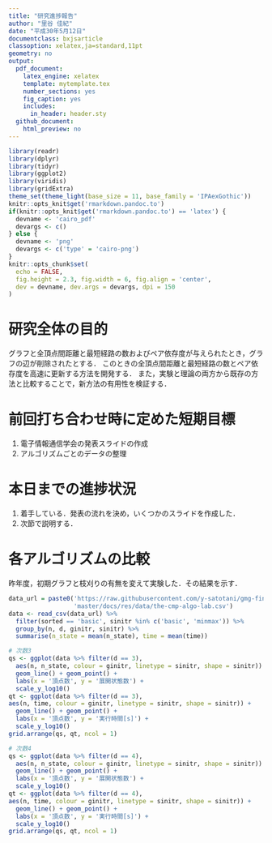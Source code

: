 ```yaml
---
title: "研究進捗報告"
author: "里谷 佳紀"
date: "平成30年5月12日"
documentclass: bxjsarticle
classoption: xelatex,ja=standard,11pt
geometry: no
output:
  pdf_document:
    latex_engine: xelatex
    template: mytemplate.tex
    number_sections: yes
    fig_caption: yes
    includes:
      in_header: header.sty
  github_document:
    html_preview: no
---
```


```r
library(readr)
library(dplyr)
library(tidyr)
library(ggplot2)
library(viridis)
library(gridExtra)
theme_set(theme_light(base_size = 11, base_family = 'IPAexGothic'))
knitr::opts_knit$get('rmarkdown.pandoc.to')
if(knitr::opts_knit$get('rmarkdown.pandoc.to') == 'latex') {
  devname <- 'cairo_pdf'
  devargs <- c()
} else {
  devname <- 'png'
  devargs <- c('type' = 'cairo-png')
}
knitr::opts_chunk$set(
  echo = FALSE,
  fig.height = 2.3, fig.width = 6, fig.align = 'center',
  dev = devname, dev.args = devargs, dpi = 150
)
```

# 研究全体の目的
グラフと全頂点間距離と最短経路の数およびペア依存度が与えられたとき，グラフの辺が削除されたとする．
このときの全頂点間距離と最短経路の数とペア依存度を高速に更新する方法を開発する．
また，実験と理論の両方から既存の方法と比較することで，新方法の有用性を検証する．

# 前回打ち合わせ時に定めた短期目標
1. 電子情報通信学会の発表スライドの作成
2. アルゴリズムごとのデータの整理

# 本日までの進捗状況
1. 着手している．発表の流れを決め，いくつかのスライドを作成した．
2. 次節で説明する．

# 各アルゴリズムの比較
昨年度，初期グラフと枝刈りの有無を変えて実験した．その結果を示す．

```r
data_url = paste0('https://raw.githubusercontent.com/y-satotani/gmg-finder/',
                  'master/docs/res/data/the-cmp-algo-lab.csv')
data <- read_csv(data_url) %>%
  filter(sorted == 'basic', sinitr %in% c('basic', 'minmax')) %>%
  group_by(n, d, ginitr, sinitr) %>%
  summarise(n_state = mean(n_state), time = mean(time))
```

```r
# 次数3
qs <- ggplot(data %>% filter(d == 3),
  aes(n, n_state, colour = ginitr, linetype = sinitr, shape = sinitr)) +
  geom_line() + geom_point() +
  labs(x = '頂点数', y = '展開状態数') +
  scale_y_log10()
qt <- ggplot(data %>% filter(d == 3),
aes(n, time, colour = ginitr, linetype = sinitr, shape = sinitr)) +
  geom_line() + geom_point() +
  labs(x = '頂点数', y = '実行時間[s]') +
  scale_y_log10()
grid.arrange(qs, qt, ncol = 1)
```

```r
# 次数4
qs <- ggplot(data %>% filter(d == 4),
  aes(n, n_state, colour = ginitr, linetype = sinitr, shape = sinitr)) +
  geom_line() + geom_point() +
  labs(x = '頂点数', y = '展開状態数') +
  scale_y_log10()
qt <- ggplot(data %>% filter(d == 4),
aes(n, time, colour = ginitr, linetype = sinitr, shape = sinitr)) +
  geom_line() + geom_point() +
  labs(x = '頂点数', y = '実行時間[s]') +
  scale_y_log10()
grid.arrange(qs, qt, ncol = 1)
```
